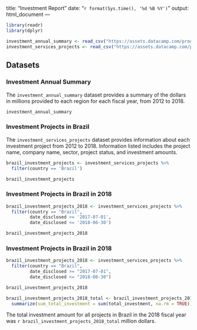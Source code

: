 <!-- Analyzing data -->

<!-- Filtering for a particular country -->
---
title: "Investment Report"
date: "`r format(Sys.time(), '%d %B %Y')`"
output: html_document
---
<!-- Include the packages within the first chunk of code -->
```r
library(readr)
library(dplyr) 

investment_annual_summary <- read_csv("https://assets.datacamp.com/production/repositories/5756/datasets/d0251f26117bbcf0ea96ac276555b9003f4f7372/investment_annual_summary.csv")
investment_services_projects <- read_csv("https://assets.datacamp.com/production/repositories/5756/datasets/bcb2e39ecbe521f4b414a21e35f7b8b5c50aec64/investment_services_projects.csv")
```


## Datasets 

### Investment Annual Summary

The `investment_annual_summary` dataset provides a summary of the dollars in millions provided to each region for each fiscal year, from 2012 to 2018.
```r
investment_annual_summary
```

### Investment Projects in Brazil

The `investment_services_projects` dataset provides information about each investment project from 2012 to 2018. Information listed includes the project name, company name, sector, project status, and investment amounts.
<!-- The label after r in the {} provides a label for this code chunk output -->
```r
brazil_investment_projects <- investment_services_projects %>%
  filter(country == 'Brazil')

brazil_investment_projects
```


<!-- Filter by the fiscal year 
Fiscal year 2018 = 01Jul2017 - 30Jun2018
-->

### Investment Projects in Brazil in 2018

```r
brazil_investment_projects_2018 <- investment_services_projects %>%
  filter(country == "Brazil",
         date_disclosed >= '2017-07-01',
         date_disclosed <= '2018-06-30') 

brazil_investment_projects_2018
```

<!-- Referencing code within the markdown file -->
### Investment Projects in Brazil in 2018

```r
brazil_investment_projects_2018 <- investment_services_projects %>%
  filter(country == "Brazil",
         date_disclosed >= "2017-07-01",
         date_disclosed <= "2018-06-30") 

brazil_investment_projects_2018

brazil_investment_projects_2018_total <- brazil_investment_projects_2018 %>%
  summarize(sum_total_investment = sum(total_investment, na.rm = TRUE)) 
```

<!-- To include a dynamic output the backticks and r need to be included within the text. Should the underlying data change then the code 
updates the text as well. 
-->
The total investment amount for all projects in Brazil in the 2018 fiscal year was `r brazil_investment_projects_2018_total` million dollars.

